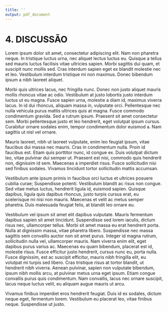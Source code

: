 ```yaml
---
title: ''
output: pdf_document
---
```



# 4. DISCUSSÃO

Lorem ipsum dolor sit amet, consectetur adipiscing elit. Nam non pharetra neque. In tristique luctus urna, nec aliquet lectus luctus eu. Quisque a tellus sed mauris luctus facilisis vitae ultricies sapien. Morbi sagittis dui quam, et suscipit nunc mollis sed. Cras interdum sapien eget ex blandit molestie nec et leo. Vestibulum interdum tristique mi non maximus. Donec bibendum ipsum a nibh laoreet aliquet.

Morbi quis ultrices lacus, nec fringilla nunc. Donec non justo aliquet mauris mollis rhoncus vitae ac odio. Vestibulum at justo lobortis justo interdum luctus ut eu magna. Fusce sapien urna, molestie a diam id, maximus viverra lacus. In id dui rhoncus, aliquam massa in, vulputate orci. Pellentesque nec nulla vehicula purus mattis ultrices quis at magna. Fusce commodo condimentum gravida. Sed a rutrum ipsum. Praesent sit amet consectetur sem. Morbi pellentesque justo et leo hendrerit, eget volutpat ipsum cursus. Curabitur ornare sodales enim, tempor condimentum dolor euismod a. Nam sagittis ut nisl vel ornare.

Mauris laoreet, nibh ut laoreet vulputate, enim leo feugiat ipsum, vitae faucibus dui massa nec mauris. Cras in condimentum nulla. Proin id faucibus est. Etiam quis porttitor nunc, id congue ex. Duis volutpat dictum leo, vitae pulvinar dui semper ut. Praesent est nisi, commodo quis hendrerit non, dignissim id sem. Maecenas a imperdiet risus. Fusce sollicitudin nisi sed finibus sodales. Vivamus tincidunt tortor sollicitudin mattis accumsan.

Vestibulum ante ipsum primis in faucibus orci luctus et ultrices posuere cubilia curae; Suspendisse potenti. Vestibulum blandit ac risus non congue. Sed vitae metus luctus, hendrerit ligula id, euismod sapien. Quisque dapibus, ligula quis dapibus rhoncus, justo turpis cursus erat, eu scelerisque mi nisi non mauris. Maecenas et velit ac metus semper pharetra. Duis malesuada feugiat felis, at blandit leo ornare eu.

Vestibulum vel ipsum sit amet elit dapibus vulputate. Mauris fermentum dapibus sapien sit amet tincidunt. Suspendisse sed lorem iaculis, dictum risus nec, ullamcorper tellus. Morbi sit amet massa eu erat hendrerit porta. Nulla at dignissim massa, vitae pharetra libero. Suspendisse nec massa sagittis sem convallis auctor non sit amet purus. Integer id magna rutrum, sollicitudin nulla vel, ullamcorper mauris. Nam viverra enim elit, eget dapibus purus varius ac. Maecenas eu quam bibendum, placerat est id, molestie risus. Fusce efficitur justo hendrerit, cursus nunc eu, porta nulla. Fusce dignissim, est ac suscipit efficitur, mauris nibh fringilla elit, eu volutpat mi turpis sed libero. Cras tristique risus at tortor blandit, ut hendrerit nibh viverra. Aenean pulvinar, sapien non vulputate bibendum, ipsum nibh mollis arcu, at pulvinar metus urna eget ipsum. Etiam congue convallis purus quis condimentum. Nam convallis, lacus nec ornare suscipit, lacus neque luctus velit, eu aliquam augue mauris ut arcu.

Vivamus finibus imperdiet eros hendrerit feugiat. Duis id ex sodales, dictum neque eget, fermentum lorem. Vestibulum eu placerat leo, vitae finibus neque. Suspendisse ut justo.